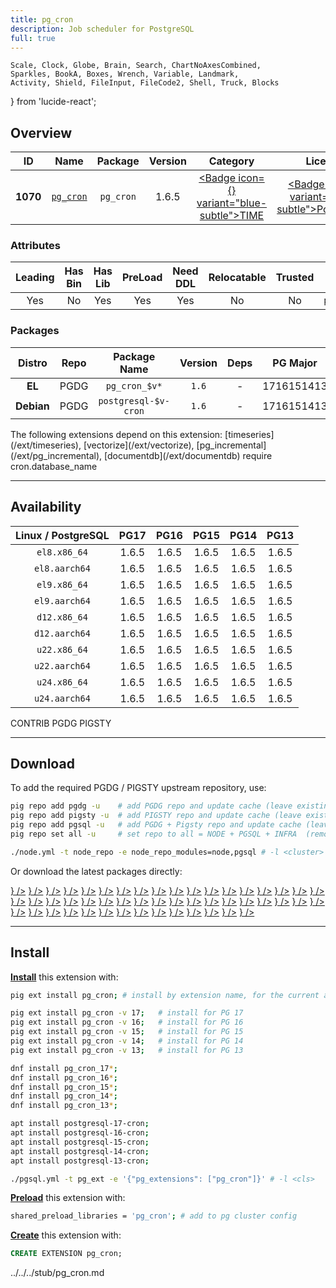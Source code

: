 ```yaml
---
title: pg_cron
description: Job scheduler for PostgreSQL
full: true
---
```


    Scale, Clock, Globe, Brain, Search, ChartNoAxesCombined,
    Sparkles, BookA, Boxes, Wrench, Variable, Landmark,
    Activity, Shield, FileInput, FileCode2, Shell, Truck, Blocks
} from 'lucide-react';

## Overview

| <TooltipIconButton tooltip="Extension unique identifier" side="top">ID</TooltipIconButton> | <TooltipIconButton tooltip="Extension name" side="top">Name</TooltipIconButton> | <TooltipIconButton tooltip="Package name for installation" side="top">Package</TooltipIconButton> | <TooltipIconButton tooltip="Latest available extension version" side="top">Version</TooltipIconButton> | <TooltipIconButton tooltip="Extension category" side="top">Category</TooltipIconButton> | <TooltipIconButton tooltip="Open source license" side="top">License</TooltipIconButton> | <TooltipIconButton tooltip="Programming language" side="top">Lang</TooltipIconButton> |
|:--------:|:--------:|:----------:|:--------------:|:---------------------------------------:|:------------------------------------------------------:|:----:|
| **1070** | [`pg_cron`](https://github.com/citusdata/pg_cron) | `pg_cron` | 1.6.5 | <a href="/ext/time" className="no-underline"><Badge icon={<Clock />} variant="blue-subtle">TIME</Badge></a> | <a href="/ext/list/license#postgresql" className="no-underline"><Badge icon={<Scale />} variant="blue-subtle">PostgreSQL</Badge></a> | <a href="/ext/list/lang#c"><Badge icon={<FileCode2 />} variant="blue-subtle">C</Badge></a> |

### Attributes

| <TooltipIconButton tooltip="The Primary Leading extension in the Package" side="top">Leading</TooltipIconButton> | <TooltipIconButton tooltip="Contains binary utils" side="top">Has Bin</TooltipIconButton> | <TooltipIconButton tooltip="Contains .so shared library files" side="top">Has Lib</TooltipIconButton> | <TooltipIconButton tooltip="Requires preloading via shared_preload_libraries" side="top">PreLoad</TooltipIconButton> | <TooltipIconButton tooltip="Requires CREATE EXTENSION DDL command" side="top">Need DDL</TooltipIconButton> | <TooltipIconButton tooltip="Can be installed in any schema" side="top">Relocatable</TooltipIconButton> | <TooltipIconButton tooltip="Can be created by non-superuser" side="top">Trusted</TooltipIconButton> | <TooltipIconButton tooltip="Schemas used by this extension" side="top">Schemas</TooltipIconButton> |
|:-------:|:-------:|:-------:|:-------:|:--------:|:-----------:|:-------:|:-------:|
| Yes | No | Yes | Yes | Yes | No | No | `pg_catalog` |

### Packages

| <TooltipIconButton tooltip="Linux distribution family, EL or Debian" side="top">Distro</TooltipIconButton> | <TooltipIconButton tooltip="Package repository" side="top">Repo</TooltipIconButton> | <TooltipIconButton tooltip="The RPM/DEB Package Name Pattern (replace $v with real pg major)" side="top">Package Name</TooltipIconButton> | <TooltipIconButton tooltip="Latest package version" side="top">Version</TooltipIconButton> | <TooltipIconButton tooltip="RPM/DEB Package dependencies" side="top">Deps</TooltipIconButton> | <TooltipIconButton tooltip="Available in these PostgreSQL Major Versions" side="top">PG Major</TooltipIconButton> |
|:----------:|:--------:|:------------------------:|:-----------:|:------------:|:------------------:|
|   **EL**   | <Badge variant="blue-subtle"><span className="font-bold">PGDG</span></Badge> | `pg_cron_$v*` | `1.6` | - | <Badge variant="green-subtle">17</Badge><Badge variant="green-subtle">16</Badge><Badge variant="green-subtle">15</Badge><Badge variant="green-subtle">14</Badge><Badge variant="green-subtle">13</Badge> |
| **Debian** | <Badge variant="blue-subtle"><span className="font-bold">PGDG</span></Badge> | `postgresql-$v-cron` | `1.6` | - | <Badge variant="green-subtle">17</Badge><Badge variant="green-subtle">16</Badge><Badge variant="green-subtle">15</Badge><Badge variant="green-subtle">14</Badge><Badge variant="green-subtle">13</Badge> |


<Callout title="Dependent Extensions" type="info">
    The following extensions depend on this extension: [timeseries](/ext/timeseries), [vectorize](/ext/vectorize), [pg_incremental](/ext/pg_incremental), [documentdb](/ext/documentdb)
</Callout>

<Callout title="Comments" type="info">
    require cron.database_name
</Callout>


------

## Availability

| <TooltipIconButton tooltip="Linux Distro Arch / PostgreSQL Major Version" side="top">Linux / PostgreSQL </TooltipIconButton> | **PG17** | **PG16** | **PG15** | **PG14** | **PG13** |
|:-----:|:-----:|:-----:|:-----:|:-----:|:-----:|
| `el8.x86_64` | <Badge variant="blue-subtle">1.6.5</Badge> | <Badge variant="blue-subtle">1.6.5</Badge> | <Badge variant="blue-subtle">1.6.5</Badge> | <Badge variant="blue-subtle">1.6.5</Badge> | <Badge variant="blue-subtle">1.6.5</Badge> |
| `el8.aarch64` | <Badge variant="blue-subtle">1.6.5</Badge> | <Badge variant="blue-subtle">1.6.5</Badge> | <Badge variant="blue-subtle">1.6.5</Badge> | <Badge variant="blue-subtle">1.6.5</Badge> | <Badge variant="blue-subtle">1.6.5</Badge> |
| `el9.x86_64` | <Badge variant="blue-subtle">1.6.5</Badge> | <Badge variant="blue-subtle">1.6.5</Badge> | <Badge variant="blue-subtle">1.6.5</Badge> | <Badge variant="blue-subtle">1.6.5</Badge> | <Badge variant="blue-subtle">1.6.5</Badge> |
| `el9.aarch64` | <Badge variant="blue-subtle">1.6.5</Badge> | <Badge variant="blue-subtle">1.6.5</Badge> | <Badge variant="blue-subtle">1.6.5</Badge> | <Badge variant="blue-subtle">1.6.5</Badge> | <Badge variant="blue-subtle">1.6.5</Badge> |
| `d12.x86_64` | <Badge variant="blue-subtle">1.6.5</Badge> | <Badge variant="blue-subtle">1.6.5</Badge> | <Badge variant="blue-subtle">1.6.5</Badge> | <Badge variant="blue-subtle">1.6.5</Badge> | <Badge variant="blue-subtle">1.6.5</Badge> |
| `d12.aarch64` | <Badge variant="blue-subtle">1.6.5</Badge> | <Badge variant="blue-subtle">1.6.5</Badge> | <Badge variant="blue-subtle">1.6.5</Badge> | <Badge variant="blue-subtle">1.6.5</Badge> | <Badge variant="blue-subtle">1.6.5</Badge> |
| `u22.x86_64` | <Badge variant="blue-subtle">1.6.5</Badge> | <Badge variant="blue-subtle">1.6.5</Badge> | <Badge variant="blue-subtle">1.6.5</Badge> | <Badge variant="blue-subtle">1.6.5</Badge> | <Badge variant="blue-subtle">1.6.5</Badge> |
| `u22.aarch64` | <Badge variant="blue-subtle">1.6.5</Badge> | <Badge variant="blue-subtle">1.6.5</Badge> | <Badge variant="blue-subtle">1.6.5</Badge> | <Badge variant="blue-subtle">1.6.5</Badge> | <Badge variant="blue-subtle">1.6.5</Badge> |
| `u24.x86_64` | <Badge variant="blue-subtle">1.6.5</Badge> | <Badge variant="blue-subtle">1.6.5</Badge> | <Badge variant="blue-subtle">1.6.5</Badge> | <Badge variant="blue-subtle">1.6.5</Badge> | <Badge variant="blue-subtle">1.6.5</Badge> |
| `u24.aarch64` | <Badge variant="blue-subtle">1.6.5</Badge> | <Badge variant="blue-subtle">1.6.5</Badge> | <Badge variant="blue-subtle">1.6.5</Badge> | <Badge variant="blue-subtle">1.6.5</Badge> | <Badge variant="blue-subtle">1.6.5</Badge> |

<Badge variant="green-subtle"><span className="font-black">CONTRIB</span></Badge> <Badge variant="blue-subtle"><span className="font-black">PGDG</span></Badge> <Badge variant="amber-subtle"><span className="font-black">PIGSTY</span></Badge>

------

## Download

To add the required PGDG / PIGSTY upstream repository, use:

```bash tab="pig"
pig repo add pgdg -u    # add PGDG repo and update cache (leave existing repos)
pig repo add pigsty -u  # add PIGSTY repo and update cache (leave existing repos)
pig repo add pgsql -u   # add PGDG + Pigsty repo and update cache (leave existing repos)
pig repo set all -u     # set repo to all = NODE + PGSQL + INFRA  (remove existing repos)
```
```bash tab="pigsty"
./node.yml -t node_repo -e node_repo_modules=node,pgsql # -l <cluster>
```

Or download the latest packages directly:

<Files>
    <Folder name="el8.x86_64">
        <a href="https://download.postgresql.org/pub/repos/yum/17/redhat/rhel-8-x86_64/pg_cron_17-1.6.5-1PGDG.rhel8.x86_64.rpm"><File name="pg_cron_17-1.6.5-1PGDG.rhel8.x86_64.rpm" icon={<Package className="text-emerald-500" />} /></a>
        <a href="https://download.postgresql.org/pub/repos/yum/16/redhat/rhel-8-x86_64/pg_cron_16-1.6.5-1PGDG.rhel8.x86_64.rpm"><File name="pg_cron_16-1.6.5-1PGDG.rhel8.x86_64.rpm" icon={<Package className="text-emerald-500" />} /></a>
        <a href="https://download.postgresql.org/pub/repos/yum/15/redhat/rhel-8-x86_64/pg_cron_15-1.6.5-1PGDG.rhel8.x86_64.rpm"><File name="pg_cron_15-1.6.5-1PGDG.rhel8.x86_64.rpm" icon={<Package className="text-emerald-500" />} /></a>
        <a href="https://download.postgresql.org/pub/repos/yum/14/redhat/rhel-8-x86_64/pg_cron_14-1.6.5-1PGDG.rhel8.x86_64.rpm"><File name="pg_cron_14-1.6.5-1PGDG.rhel8.x86_64.rpm" icon={<Package className="text-emerald-500" />} /></a>
        <a href="https://download.postgresql.org/pub/repos/yum/13/redhat/rhel-8-x86_64/pg_cron_13-1.6.5-1PGDG.rhel8.x86_64.rpm"><File name="pg_cron_13-1.6.5-1PGDG.rhel8.x86_64.rpm" icon={<Package className="text-emerald-500" />} /></a>
    </Folder>
    <Folder name="el8.aarch64">
        <a href="https://download.postgresql.org/pub/repos/yum/17/redhat/rhel-8-aarch64/pg_cron_17-1.6.5-1PGDG.rhel8.aarch64.rpm"><File name="pg_cron_17-1.6.5-1PGDG.rhel8.aarch64.rpm" icon={<Package className="text-orange-500" />} /></a>
        <a href="https://download.postgresql.org/pub/repos/yum/16/redhat/rhel-8-aarch64/pg_cron_16-1.6.5-1PGDG.rhel8.aarch64.rpm"><File name="pg_cron_16-1.6.5-1PGDG.rhel8.aarch64.rpm" icon={<Package className="text-orange-500" />} /></a>
        <a href="https://download.postgresql.org/pub/repos/yum/15/redhat/rhel-8-aarch64/pg_cron_15-1.6.5-1PGDG.rhel8.aarch64.rpm"><File name="pg_cron_15-1.6.5-1PGDG.rhel8.aarch64.rpm" icon={<Package className="text-orange-500" />} /></a>
        <a href="https://download.postgresql.org/pub/repos/yum/14/redhat/rhel-8-aarch64/pg_cron_14-1.6.5-1PGDG.rhel8.aarch64.rpm"><File name="pg_cron_14-1.6.5-1PGDG.rhel8.aarch64.rpm" icon={<Package className="text-orange-500" />} /></a>
        <a href="https://download.postgresql.org/pub/repos/yum/13/redhat/rhel-8-aarch64/pg_cron_13-1.6.5-1PGDG.rhel8.aarch64.rpm"><File name="pg_cron_13-1.6.5-1PGDG.rhel8.aarch64.rpm" icon={<Package className="text-orange-500" />} /></a>
    </Folder>
    <Folder name="el9.x86_64">
        <a href="https://download.postgresql.org/pub/repos/yum/17/redhat/rhel-9-x86_64/pg_cron_17-1.6.5-1PGDG.rhel9.x86_64.rpm"><File name="pg_cron_17-1.6.5-1PGDG.rhel9.x86_64.rpm" icon={<Package className="text-emerald-500" />} /></a>
        <a href="https://download.postgresql.org/pub/repos/yum/16/redhat/rhel-9-x86_64/pg_cron_16-1.6.5-1PGDG.rhel9.x86_64.rpm"><File name="pg_cron_16-1.6.5-1PGDG.rhel9.x86_64.rpm" icon={<Package className="text-emerald-500" />} /></a>
        <a href="https://download.postgresql.org/pub/repos/yum/15/redhat/rhel-9-x86_64/pg_cron_15-1.6.5-1PGDG.rhel9.x86_64.rpm"><File name="pg_cron_15-1.6.5-1PGDG.rhel9.x86_64.rpm" icon={<Package className="text-emerald-500" />} /></a>
        <a href="https://download.postgresql.org/pub/repos/yum/14/redhat/rhel-9-x86_64/pg_cron_14-1.6.5-1PGDG.rhel9.x86_64.rpm"><File name="pg_cron_14-1.6.5-1PGDG.rhel9.x86_64.rpm" icon={<Package className="text-emerald-500" />} /></a>
        <a href="https://download.postgresql.org/pub/repos/yum/13/redhat/rhel-9-x86_64/pg_cron_13-1.6.5-1PGDG.rhel9.x86_64.rpm"><File name="pg_cron_13-1.6.5-1PGDG.rhel9.x86_64.rpm" icon={<Package className="text-emerald-500" />} /></a>
    </Folder>
    <Folder name="el9.aarch64">
        <a href="https://download.postgresql.org/pub/repos/yum/17/redhat/rhel-9-aarch64/pg_cron_17-1.6.5-1PGDG.rhel9.aarch64.rpm"><File name="pg_cron_17-1.6.5-1PGDG.rhel9.aarch64.rpm" icon={<Package className="text-orange-500" />} /></a>
        <a href="https://download.postgresql.org/pub/repos/yum/16/redhat/rhel-9-aarch64/pg_cron_16-1.6.5-1PGDG.rhel9.aarch64.rpm"><File name="pg_cron_16-1.6.5-1PGDG.rhel9.aarch64.rpm" icon={<Package className="text-orange-500" />} /></a>
        <a href="https://download.postgresql.org/pub/repos/yum/15/redhat/rhel-9-aarch64/pg_cron_15-1.6.5-1PGDG.rhel9.aarch64.rpm"><File name="pg_cron_15-1.6.5-1PGDG.rhel9.aarch64.rpm" icon={<Package className="text-orange-500" />} /></a>
        <a href="https://download.postgresql.org/pub/repos/yum/14/redhat/rhel-9-aarch64/pg_cron_14-1.6.5-1PGDG.rhel9.aarch64.rpm"><File name="pg_cron_14-1.6.5-1PGDG.rhel9.aarch64.rpm" icon={<Package className="text-orange-500" />} /></a>
        <a href="https://download.postgresql.org/pub/repos/yum/13/redhat/rhel-9-aarch64/pg_cron_13-1.6.5-1PGDG.rhel9.aarch64.rpm"><File name="pg_cron_13-1.6.5-1PGDG.rhel9.aarch64.rpm" icon={<Package className="text-orange-500" />} /></a>
    </Folder>
    <Folder name="d12.x86_64">
        <a href="https://apt.postgresql.org/pub/repos/apt/pool/main/p/pg-cron/postgresql-17-cron_1.6.5-1.pgdg120+1_arm64.deb"><File name="postgresql-17-cron_1.6.5-1.pgdg120+1_arm64.deb" icon={<Box className="text-emerald-500" />} /></a>
        <a href="https://apt.postgresql.org/pub/repos/apt/pool/main/p/pg-cron/postgresql-16-cron_1.6.5-1.pgdg120+1_arm64.deb"><File name="postgresql-16-cron_1.6.5-1.pgdg120+1_arm64.deb" icon={<Box className="text-emerald-500" />} /></a>
        <a href="https://apt.postgresql.org/pub/repos/apt/pool/main/p/pg-cron/postgresql-15-cron_1.6.5-1.pgdg120+1_arm64.deb"><File name="postgresql-15-cron_1.6.5-1.pgdg120+1_arm64.deb" icon={<Box className="text-emerald-500" />} /></a>
        <a href="https://apt.postgresql.org/pub/repos/apt/pool/main/p/pg-cron/postgresql-14-cron_1.6.5-1.pgdg120+1_arm64.deb"><File name="postgresql-14-cron_1.6.5-1.pgdg120+1_arm64.deb" icon={<Box className="text-emerald-500" />} /></a>
        <a href="https://apt.postgresql.org/pub/repos/apt/pool/main/p/pg-cron/postgresql-13-cron_1.6.5-1.pgdg120+1_arm64.deb"><File name="postgresql-13-cron_1.6.5-1.pgdg120+1_arm64.deb" icon={<Box className="text-emerald-500" />} /></a>
    </Folder>
    <Folder name="d12.aarch64">
        <a href="https://apt.postgresql.org/pub/repos/apt/pool/main/p/pg-cron/postgresql-17-cron_1.6.5-1.pgdg120+1_amd64.deb"><File name="postgresql-17-cron_1.6.5-1.pgdg120+1_amd64.deb" icon={<Box className="text-orange-500" />} /></a>
        <a href="https://apt.postgresql.org/pub/repos/apt/pool/main/p/pg-cron/postgresql-16-cron_1.6.5-1.pgdg120+1_amd64.deb"><File name="postgresql-16-cron_1.6.5-1.pgdg120+1_amd64.deb" icon={<Box className="text-orange-500" />} /></a>
        <a href="https://apt.postgresql.org/pub/repos/apt/pool/main/p/pg-cron/postgresql-15-cron_1.6.5-1.pgdg120+1_amd64.deb"><File name="postgresql-15-cron_1.6.5-1.pgdg120+1_amd64.deb" icon={<Box className="text-orange-500" />} /></a>
        <a href="https://apt.postgresql.org/pub/repos/apt/pool/main/p/pg-cron/postgresql-14-cron_1.6.5-1.pgdg120+1_amd64.deb"><File name="postgresql-14-cron_1.6.5-1.pgdg120+1_amd64.deb" icon={<Box className="text-orange-500" />} /></a>
        <a href="https://apt.postgresql.org/pub/repos/apt/pool/main/p/pg-cron/postgresql-13-cron_1.6.5-1.pgdg120+1_amd64.deb"><File name="postgresql-13-cron_1.6.5-1.pgdg120+1_amd64.deb" icon={<Box className="text-orange-500" />} /></a>
    </Folder>
    <Folder name="u22.x86_64">
        <a href="https://apt.postgresql.org/pub/repos/apt/pool/main/p/pg-cron/postgresql-17-cron_1.6.5-1.pgdg22.04+1_amd64.deb"><File name="postgresql-17-cron_1.6.5-1.pgdg22.04+1_amd64.deb" icon={<Box className="text-emerald-500" />} /></a>
        <a href="https://apt.postgresql.org/pub/repos/apt/pool/main/p/pg-cron/postgresql-16-cron_1.6.5-1.pgdg22.04+1_amd64.deb"><File name="postgresql-16-cron_1.6.5-1.pgdg22.04+1_amd64.deb" icon={<Box className="text-emerald-500" />} /></a>
        <a href="https://apt.postgresql.org/pub/repos/apt/pool/main/p/pg-cron/postgresql-15-cron_1.6.5-1.pgdg22.04+1_amd64.deb"><File name="postgresql-15-cron_1.6.5-1.pgdg22.04+1_amd64.deb" icon={<Box className="text-emerald-500" />} /></a>
        <a href="https://apt.postgresql.org/pub/repos/apt/pool/main/p/pg-cron/postgresql-14-cron_1.6.5-1.pgdg22.04+1_amd64.deb"><File name="postgresql-14-cron_1.6.5-1.pgdg22.04+1_amd64.deb" icon={<Box className="text-emerald-500" />} /></a>
        <a href="https://apt.postgresql.org/pub/repos/apt/pool/main/p/pg-cron/postgresql-13-cron_1.6.5-1.pgdg22.04+1_amd64.deb"><File name="postgresql-13-cron_1.6.5-1.pgdg22.04+1_amd64.deb" icon={<Box className="text-emerald-500" />} /></a>
    </Folder>
    <Folder name="u22.aarch64">
        <a href="https://apt.postgresql.org/pub/repos/apt/pool/main/p/pg-cron/postgresql-17-cron_1.6.5-1.pgdg22.04+1_arm64.deb"><File name="postgresql-17-cron_1.6.5-1.pgdg22.04+1_arm64.deb" icon={<Box className="text-orange-500" />} /></a>
        <a href="https://apt.postgresql.org/pub/repos/apt/pool/main/p/pg-cron/postgresql-16-cron_1.6.5-1.pgdg22.04+1_arm64.deb"><File name="postgresql-16-cron_1.6.5-1.pgdg22.04+1_arm64.deb" icon={<Box className="text-orange-500" />} /></a>
        <a href="https://apt.postgresql.org/pub/repos/apt/pool/main/p/pg-cron/postgresql-15-cron_1.6.5-1.pgdg22.04+1_arm64.deb"><File name="postgresql-15-cron_1.6.5-1.pgdg22.04+1_arm64.deb" icon={<Box className="text-orange-500" />} /></a>
        <a href="https://apt.postgresql.org/pub/repos/apt/pool/main/p/pg-cron/postgresql-14-cron_1.6.5-1.pgdg22.04+1_arm64.deb"><File name="postgresql-14-cron_1.6.5-1.pgdg22.04+1_arm64.deb" icon={<Box className="text-orange-500" />} /></a>
        <a href="https://apt.postgresql.org/pub/repos/apt/pool/main/p/pg-cron/postgresql-13-cron_1.6.5-1.pgdg22.04+1_arm64.deb"><File name="postgresql-13-cron_1.6.5-1.pgdg22.04+1_arm64.deb" icon={<Box className="text-orange-500" />} /></a>
    </Folder>
    <Folder name="u24.x86_64">
        <a href="https://apt.postgresql.org/pub/repos/apt/pool/main/p/pg-cron/postgresql-17-cron_1.6.5-1.pgdg24.04+1_amd64.deb"><File name="postgresql-17-cron_1.6.5-1.pgdg24.04+1_amd64.deb" icon={<Box className="text-emerald-500" />} /></a>
        <a href="https://apt.postgresql.org/pub/repos/apt/pool/main/p/pg-cron/postgresql-16-cron_1.6.5-1.pgdg24.04+1_amd64.deb"><File name="postgresql-16-cron_1.6.5-1.pgdg24.04+1_amd64.deb" icon={<Box className="text-emerald-500" />} /></a>
        <a href="https://apt.postgresql.org/pub/repos/apt/pool/main/p/pg-cron/postgresql-15-cron_1.6.5-1.pgdg24.04+1_amd64.deb"><File name="postgresql-15-cron_1.6.5-1.pgdg24.04+1_amd64.deb" icon={<Box className="text-emerald-500" />} /></a>
        <a href="https://apt.postgresql.org/pub/repos/apt/pool/main/p/pg-cron/postgresql-14-cron_1.6.5-1.pgdg24.04+1_amd64.deb"><File name="postgresql-14-cron_1.6.5-1.pgdg24.04+1_amd64.deb" icon={<Box className="text-emerald-500" />} /></a>
        <a href="https://apt.postgresql.org/pub/repos/apt/pool/main/p/pg-cron/postgresql-13-cron_1.6.5-1.pgdg24.04+1_amd64.deb"><File name="postgresql-13-cron_1.6.5-1.pgdg24.04+1_amd64.deb" icon={<Box className="text-emerald-500" />} /></a>
    </Folder>
    <Folder name="u24.aarch64">
        <a href="https://apt.postgresql.org/pub/repos/apt/pool/main/p/pg-cron/postgresql-17-cron_1.6.5-1.pgdg24.04+1_arm64.deb"><File name="postgresql-17-cron_1.6.5-1.pgdg24.04+1_arm64.deb" icon={<Box className="text-orange-500" />} /></a>
        <a href="https://apt.postgresql.org/pub/repos/apt/pool/main/p/pg-cron/postgresql-16-cron_1.6.5-1.pgdg24.04+1_arm64.deb"><File name="postgresql-16-cron_1.6.5-1.pgdg24.04+1_arm64.deb" icon={<Box className="text-orange-500" />} /></a>
        <a href="https://apt.postgresql.org/pub/repos/apt/pool/main/p/pg-cron/postgresql-15-cron_1.6.5-1.pgdg24.04+1_arm64.deb"><File name="postgresql-15-cron_1.6.5-1.pgdg24.04+1_arm64.deb" icon={<Box className="text-orange-500" />} /></a>
        <a href="https://apt.postgresql.org/pub/repos/apt/pool/main/p/pg-cron/postgresql-14-cron_1.6.5-1.pgdg24.04+1_arm64.deb"><File name="postgresql-14-cron_1.6.5-1.pgdg24.04+1_arm64.deb" icon={<Box className="text-orange-500" />} /></a>
        <a href="https://apt.postgresql.org/pub/repos/apt/pool/main/p/pg-cron/postgresql-13-cron_1.6.5-1.pgdg24.04+1_arm64.deb"><File name="postgresql-13-cron_1.6.5-1.pgdg24.04+1_arm64.deb" icon={<Box className="text-orange-500" />} /></a>
    </Folder>
</Files>

------

## Install

[**Install**](/docs/pgsql/ext/install) this extension with:

```bash tab="pig"
pig ext install pg_cron; # install by extension name, for the current active PG version

pig ext install pg_cron -v 17;   # install for PG 17
pig ext install pg_cron -v 16;   # install for PG 16
pig ext install pg_cron -v 15;   # install for PG 15
pig ext install pg_cron -v 14;   # install for PG 14
pig ext install pg_cron -v 13;   # install for PG 13
```
```bash tab="yum" 
dnf install pg_cron_17*;
dnf install pg_cron_16*;
dnf install pg_cron_15*;
dnf install pg_cron_14*;
dnf install pg_cron_13*;
```
```bash tab="apt" 
apt install postgresql-17-cron;
apt install postgresql-16-cron;
apt install postgresql-15-cron;
apt install postgresql-14-cron;
apt install postgresql-13-cron;
```
```bash tab="ansible"
./pgsql.yml -t pg_ext -e '{"pg_extensions": ["pg_cron"]}' # -l <cls>
```

[**Preload**](/docs/pgsql/ext/load) this extension with:

```bash
shared_preload_libraries = 'pg_cron'; # add to pg cluster config
```

[**Create**](/docs/pgsql/ext/create) this extension with:

```sql
CREATE EXTENSION pg_cron;
```


<include>../../../stub/pg_cron.md</include>
